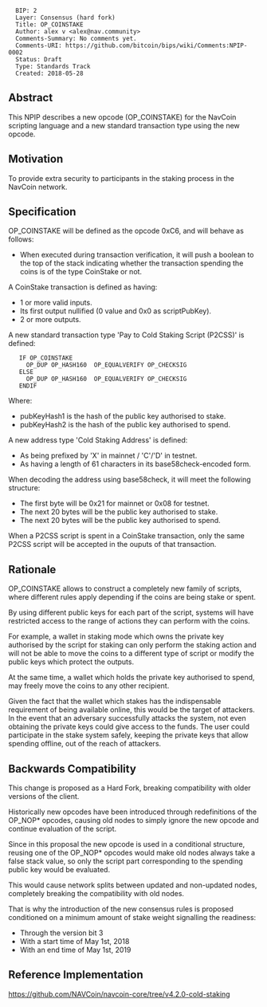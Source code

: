 <pre>
  BIP: 2
  Layer: Consensus (hard fork)
  Title: OP_COINSTAKE
  Author: alex v <alex@nav.community>
  Comments-Summary: No comments yet.
  Comments-URI: https://github.com/bitcoin/bips/wiki/Comments:NPIP-0002
  Status: Draft
  Type: Standards Track
  Created: 2018-05-28
</pre>

==Abstract==

This NPIP describes a new opcode (OP_COINSTAKE) for the NavCoin scripting language and a new standard transaction type using the new opcode.

==Motivation==

To provide extra security to participants in the staking process in the NavCoin network.

==Specification==

OP_COINSTAKE will be defined as the opcode 0xC6, and will behave as follows:

* When executed during transaction verification, it will push a boolean to the top of the stack indicating whether the transaction spending the coins is of the type CoinStake or not.

A CoinStake transaction is defined as having:

* 1 or more valid inputs.
* Its first output nullified (0 value and 0x0 as scriptPubKey).
* 2 or more outputs.

A new standard transaction type 'Pay to Cold Staking Script (P2CSS)' is defined:

    IF OP_COINSTAKE
      OP_DUP OP_HASH160 <pubKeyHash1> OP_EQUALVERIFY OP_CHECKSIG
    ELSE
      OP_DUP OP_HASH160 <pubKeyHash2> OP_EQUALVERIFY OP_CHECKSIG
    ENDIF

Where:

* pubKeyHash1 is the hash of the public key authorised to stake.
* pubKeyHash2 is the hash of the public key authorised to spend.

A new address type 'Cold Staking Address' is defined:

* As being prefixed by 'X' in mainnet / 'C'/'D' in testnet.
* As having a length of 61 characters in its base58check-encoded form.

When decoding the address using base58check, it will meet the following structure:

* The first byte will be 0x21 for mainnet or 0x08 for testnet.
* The next 20 bytes will be the public key authorised to stake.
* The next 20 bytes will be the public key authorised to spend.

When a P2CSS script is spent in a CoinStake transaction, only the same P2CSS script will be accepted in the ouputs of that transaction.

==Rationale==

OP_COINSTAKE allows to construct a completely new family of scripts, where different rules apply depending if the coins are being stake or spent.

By using different public keys for each part of the script, systems will have restricted access to the range of actions they can perform with the coins.

For example, a wallet in staking mode which owns the private key authorised by the script for staking can only perform the staking action and will not be able to move the coins to a different type of script or modify the public keys which protect the outputs.

At the same time, a wallet which holds the private key authorised to spend, may freely move the coins to any other recipient.

Given the fact that the wallet which stakes has the indispensable requirement of being available online, this would be the target of attackers. In the event that an adversary successfully attacks the system, not even obtaining the private keys could give access to the funds. The user could participate in the stake system safely, keeping the private keys that allow spending offline, out of the reach of attackers.

==Backwards Compatibility==

This change is proposed as a Hard Fork, breaking compatibility with older versions of the client.

Historically new opcodes have been introduced through redefinitions of the OP_NOP* opcodes, causing old nodes to simply ignore the new opcode and continue evaluation of the script.

Since in this proposal the new opcode is used in a conditional structure, reusing one of the OP_NOP* opcodes would make old nodes always take a false stack value, so only the script part corresponding to the spending public key would be evaluated.

This would cause network splits between updated and non-updated nodes, completely breaking the compatibility with old nodes.

That is why the introduction of the new consensus rules is proposed conditioned on a minimum amount of stake weight signalling the readiness:

* Through the version bit 3
* With a start time of May 1st, 2018
* With an end time of May 1st, 2019

==Reference Implementation==

https://github.com/NAVCoin/navcoin-core/tree/v4.2.0-cold-staking
